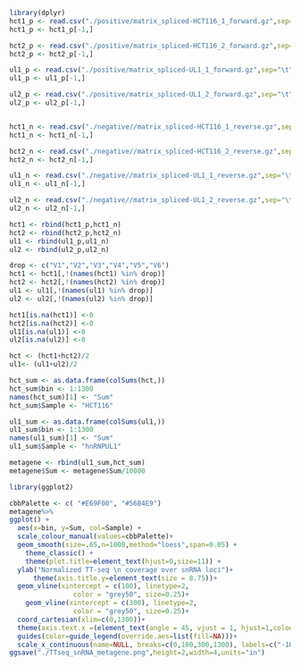 ```r
library(dplyr)
hct1_p <- read.csv("./positive/matrix_spliced-HCT116_1_forward.gz",sep="\t",header=F)
hct1_p <- hct1_p[-1,]

hct2_p <- read.csv("./positive/matrix_spliced-HCT116_2_forward.gz",sep="\t",header=F)
hct2_p <- hct2_p[-1,]

ul1_p <- read.csv("./positive/matrix_spliced-UL1_1_forward.gz",sep="\t",header=F)
ul1_p <- ul1_p[-1,]

ul2_p <- read.csv("./positive/matrix_spliced-UL1_2_forward.gz",sep="\t",header=F)
ul2_p <- ul2_p[-1,]


hct1_n <- read.csv("./negative//matrix_spliced-HCT116_1_reverse.gz",sep="\t",header=F)
hct1_n <- hct1_n[-1,]

hct2_n <- read.csv("./negative//matrix_spliced-HCT116_2_reverse.gz",sep="\t",header=F)
hct2_n <- hct2_n[-1,]

ul1_n <- read.csv("./negative//matrix_spliced-UL1_1_reverse.gz",sep="\t",header=F)
ul1_n <- ul1_n[-1,]

ul2_n <- read.csv("./negative//matrix_spliced-UL1_2_reverse.gz",sep="\t",header=F)
ul2_n <- ul2_n[-1,]

hct1 <- rbind(hct1_p,hct1_n)
hct2 <- rbind(hct2_p,hct2_n)
ul1 <- rbind(ul1_p,ul1_n)
ul2 <- rbind(ul2_p,ul2_n)

drop <- c("V1","V2","V3","V4","V5","V6")
hct1 <- hct1[,!(names(hct1) %in% drop)]
hct2 <- hct2[,!(names(hct2) %in% drop)]
ul1 <- ul1[,!(names(ul1) %in% drop)]
ul2 <- ul2[,!(names(ul2) %in% drop)]

hct1[is.na(hct1)] <-0
hct2[is.na(hct2)] <-0
ul1[is.na(ul1)] <-0
ul2[is.na(ul2)] <-0

hct <- (hct1+hct2)/2
ul1<- (ul1+ul2)/2

hct_sum <- as.data.frame(colSums(hct,))
hct_sum$bin <- 1:1300
names(hct_sum)[1] <- "Sum"
hct_sum$Sample <- "HCT116"

ul1_sum <- as.data.frame(colSums(ul1,))
ul1_sum$bin <- 1:1300
names(ul1_sum)[1] <- "Sum"
ul1_sum$Sample <- "hnRNPUL1"

metagene <- rbind(ul1_sum,hct_sum)
metagene$Sum <- metagene$Sum/10000
```

```r
library(ggplot2)

cbbPalette <- c( "#E69F00", "#56B4E9")
metagene%>%
ggplot() +
  aes(x=bin, y=Sum, col=Sample) +
  scale_colour_manual(values=cbbPalette)+
  geom_smooth(size=.65,n=1000,method="loess",span=0.05) +
    theme_classic() +
    theme(plot.title=element_text(hjust=0,size=11)) +
  ylab("Normalized TT-seq \n coverage over snRNA loci")+
      theme(axis.title.y=element_text(size = 8.75))+
  geom_vline(xintercept = c(100), linetype=2,
                color = "grey50", size=0.25)+
    geom_vline(xintercept = c(300), linetype=2,
                color = "grey50", size=0.25)+
  coord_cartesian(xlim=c(0,1300))+
  theme(axis.text.x =(element_text(angle = 45, vjust = 1, hjust=1,colour="black")))+
  guides(color=guide_legend(override.aes=list(fill=NA)))+
  scale_x_continuous(name=NULL, breaks=c(0,100,300,1300), labels=c("-100","TSS","TES","+1kb"))
ggsave("./TTseq_snRNA_metagene.png",height=2,width=4,units="in")
```
